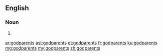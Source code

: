 ==English==

===Noun===
{{head|en|plural}}

# {{plural of|godparent|lang=en|nocat=1}}

[[ar:godparents]]
[[ast:godparents]]
[[et:godparents]]
[[fr:godparents]]
[[ku:godparents]]
[[mg:godparents]]
[[my:godparents]]
[[zh:godparents]]